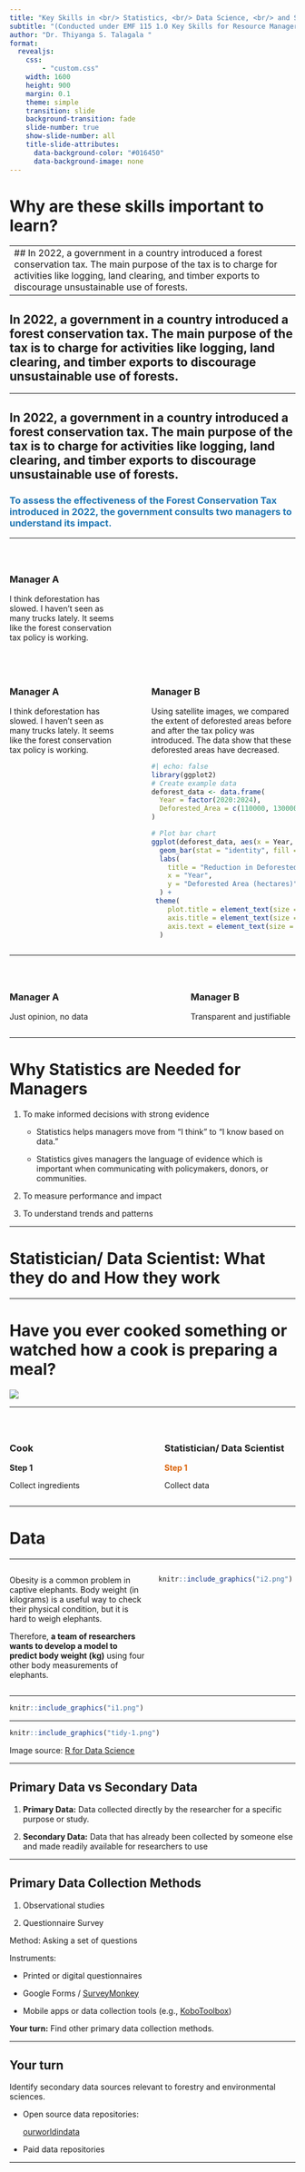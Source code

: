 ```yaml
---
title: "Key Skills in <br/> Statistics, <br/> Data Science, <br/> and Statistical Programming  <br/> for Resource Managers"
subtitle: "(Conducted under EMF 115 1.0 Key Skills for Resource Managers)"
author: "Dr. Thiyanga S. Talagala "
format:
  revealjs:
    css:
        - "custom.css"
    width: 1600
    height: 900
    margin: 0.1
    theme: simple
    transition: slide
    background-transition: fade
    slide-number: true
    show-slide-number: all
    title-slide-attributes: 
      data-background-color: "#016450"
      data-background-image: none
---
```


# Why are these skills important to learn?

---
## In 2022, a government in a country introduced a forest conservation tax. The main purpose of the tax is to charge for activities like logging, land clearing, and timber exports to discourage unsustainable use of forests.
---

## In 2022, a government in a country introduced a forest conservation tax. The main purpose of the tax is to charge for activities like logging, land clearing, and timber exports to discourage unsustainable use of forests.

------------------------------------------------------------------------

## In 2022, a government in a country introduced a forest conservation tax. The main purpose of the tax is to charge for activities like logging, land clearing, and timber exports to discourage unsustainable use of forests.

### [<b>To assess the effectiveness of the Forest Conservation Tax introduced in 2022, the government consults two managers to understand its impact.</b>]{style="color:#1f77b4"}

------------------------------------------------------------------------

# 

:::::: columns
::: {.column width="40%"}
### Manager A

I think deforestation has slowed. I haven’t seen as many trucks lately. It seems like the forest conservation tax policy is working.
:::

::: {.column width="5%"}
:::

::: {.column width="55%"}
# 
:::
::::::

# 

:::::: columns
::: {.column width="40%"}
### Manager A

I think deforestation has slowed. I haven’t seen as many trucks lately. It seems like the forest conservation tax policy is working.
:::

::: {.column width="5%"}
:::

::: {.column width="55%"}
### Manager B

Using satellite images, we compared the extent of deforested areas before and after the tax policy was introduced. The data show that these deforested areas have decreased.

```r
#| echo: false
library(ggplot2)
# Create example data
deforest_data <- data.frame(
  Year = factor(2020:2024),
  Deforested_Area = c(110000, 130000, 140000, 70000, 20000)
)

# Plot bar chart
ggplot(deforest_data, aes(x = Year, y = Deforested_Area)) +
  geom_bar(stat = "identity", fill = "sienna3") +  # brown color for deforestation
  labs(
    title = "Reduction in Deforested Areas (2020–2024)",
    x = "Year",
    y = "Deforested Area (hectares)"
  ) +
 theme(
    plot.title = element_text(size = 20, face = "bold"),
    axis.title = element_text(size = 16),
    axis.text = element_text(size = 14)
  )


```
:::
::::::

------------------------------------------------------------------------

# 

:::::: columns
::: {.column width="40%"}
### Manager A

Just opinion, no data
:::

::: {.column width="20%"}
:::

::: {.column width="40%"}
### Manager B

Transparent and justifiable
:::
::::::

------------------------------------------------------------------------

# Why Statistics are Needed for Managers

1.  To make informed decisions with strong evidence

    -   Statistics helps managers move from “I think” to “I know based on data.”

    -   Statistics gives managers the language of evidence which is important when communicating with policymakers, donors, or communities.

2.  To measure performance and impact

3.  To understand trends and patterns

------------------------------------------------------------------------

# Statistician/ Data Scientist: What they do and How they work

------------------------------------------------------------------------

# Have you ever cooked something or watched how a cook is preparing a meal?

![](cook.png)

------------------------------------------------------------------------

# 

:::::: columns
::: {.column width="40%"}
### Cook

**Step 1**

Collect ingredients
:::

::: {.column width="10%"}
:::

::: {.column width="50%"}
### Statistician/ Data Scientist

[<b>**Step 1** </b>]{style="color:#d95f02"}

Collect data
:::
::::::

------------------------------------------------------------------------

# Data

---

:::: columns
::: {.column width="50%"}

Obesity is a common problem in captive elephants. Body weight (in kilograms) is a useful way to check their physical condition, but it is hard to weigh elephants.

Therefore, **a team of researchers wants to develop a model to predict body weight (kg)** using four other body measurements  of elephants.
:::

::: {.column width="50%"}
```r
knitr::include_graphics("i2.png")
```
:::
::::

---

```r
knitr::include_graphics("i1.png")
```

---

```r
knitr::include_graphics("tidy-1.png")
```

Image source: [R for Data Science](https://r4ds.had.co.nz/tidy-data.html)

---

## Primary Data vs Secondary Data

1. **Primary Data:** Data collected directly by the researcher for a specific purpose or study.

2. **Secondary Data:** Data that has already been collected by someone else and made readily available for researchers to use

---

## Primary Data Collection Methods

1. Observational studies

2. Questionnaire Survey

Method: Asking a set of questions 

Instruments:

  - Printed or digital questionnaires

  - Google Forms / [SurveyMonkey](https://www.surveymonkey.com/)

  - Mobile apps or data collection tools (e.g., [KoboToolbox](https://www.kobotoolbox.org/))


**Your turn:** Find other primary data collection methods.

---

## Your turn

Identify secondary data sources relevant to forestry and environmental sciences.

- Open source data repositories: 

  [ourworldindata](https://ourworldindata.org/)

- Paid data repositories

---

